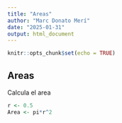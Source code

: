 ```yaml
---
title: "Areas"
author: "Marc Donato Merí"
date: "2025-01-31"
output: html_document
---
```


```r
knitr::opts_chunk$set(echo = TRUE)
```

## Areas

Calcula el area

```r
r <- 0.5
Area <- pi*r^2
```


